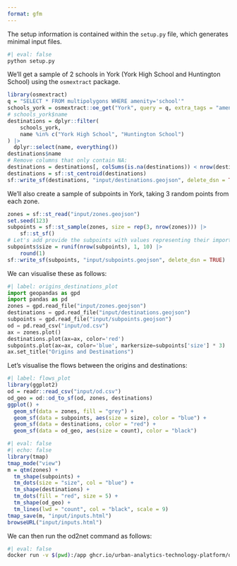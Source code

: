 ```yaml
---
format: gfm
---
```


The setup information is contained within the `setup.py` file, which generates minimal input files.

```bash
#| eval: false
python setup.py
```

We'll get a sample of 2 schools in York (York High School and Huntington School) using the `osmextract` package.

```r
library(osmextract)
q = "SELECT * FROM multipolygons WHERE amenity='school'"
schools_york = osmextract::oe_get("York", query = q, extra_tags = "amenity")
# schools_york$name
destinations = dplyr::filter(
    schools_york,
    name %in% c("York High School", "Huntington School")
) |>
  dplyr::select(name, everything())
destinations$name
# Remove columns that only contain NA:
destinations = destinations[, colSums(is.na(destinations)) < nrow(destinations)]
destinations = sf::st_centroid(destinations)
sf::write_sf(destinations, "input/destinations.geojson", delete_dsn = TRUE)
```

We'll also create a sample of subpoints in York, taking 3 random points from each zone.

```r
zones = sf::st_read("input/zones.geojson")
set.seed(123)
subpoints = sf::st_sample(zones, size = rep(3, nrow(zones))) |>
    sf::st_sf()
# Let's add provide the subpoints with values representing their importance:
subpoints$size = runif(nrow(subpoints), 1, 10) |>
    round(1)
sf::write_sf(subpoints, "input/subpoints.geojson", delete_dsn = TRUE)
```

We can visualise these as follows:

```python
#| label: origins_destinations_plot
import geopandas as gpd
import pandas as pd
zones = gpd.read_file("input/zones.geojson")
destinations = gpd.read_file("input/destinations.geojson")
subpoints = gpd.read_file("input/subpoints.geojson")
od = pd.read_csv("input/od.csv")
ax = zones.plot()
destinations.plot(ax=ax, color='red')
subpoints.plot(ax=ax, color='blue', markersize=subpoints['size'] * 3)
ax.set_title("Origins and Destinations")
```

Let's visualise the flows between the origins and destinations:

```r
#| label: flows_plot
library(ggplot2)
od = readr::read_csv("input/od.csv")
od_geo = od::od_to_sf(od, zones, destinations)
ggplot() +
  geom_sf(data = zones, fill = "grey") +
  geom_sf(data = subpoints, aes(size = size), color = "blue") +
  geom_sf(data = destinations, color = "red") +
  geom_sf(data = od_geo, aes(size = count), color = "black")
```

```r
#| eval: false
#| echo: false
library(tmap)
tmap_mode("view")
m = qtm(zones) +
  tm_shape(subpoints) +
  tm_dots(size = "size", col = "blue") +
  tm_shape(destinations) +
  tm_dots(fill = "red", size = 5) +
  tm_shape(od_geo) +
  tm_lines(lwd = "count", col = "black", scale = 9)
tmap_save(m, "input/inputs.html")
browseURL("input/inputs.html")
```

We can then run the od2net command as follows:


```bash
#| eval: false
docker run -v $(pwd):/app ghcr.io/urban-analytics-technology-platform/od2net:main /app/config.json
```